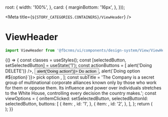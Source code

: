 
  root: {
    width: '100%',
  },
  card: {
    marginBottom: '16px',
  },
}));

<Meta title={`${STORY_CATEGORIES.CONTAINERS}/ViewHeader`} />

# ViewHeader

```js
import ViewHeader from '@fbcnms/ui/components/design-system/View/ViewHeader';
```

<Preview>
  <Story name="ViewHeader">
    {() => {
      const classes = useStyles();
      const [selectedButton, setSelectedButton] = useState('1');
      const actionButtons = [
        <IconButton
          icon={DeleteIcon}
          skin="gray"
          onClick={() => alert('Doing DELETE')}
        />,
        <Button
          variant="text"
          skin="gray"
          onClick={() => alert('Doing action!')}>
          Do action
        </Button>,
        <PopoverMenu
          options={[
            {
              key: '1',
              value: '1',
              label: 'option A',
            },
            {
              key: '2',
              value: '2',
              label: 'option B',
            },
          ]}
          skin="primary"
          onChange={option => alert(`Doing option #${option}`)}>
          pick option
        </PopoverMenu>,
      ];
      const subTitle =
        'The Company is a secret group of multinational corporate alliances known only by those who work for them or oppose them. Its influence and power over individuals stretches to the White House, controlling every decision the country makes.';
      const viewOptions = {
        onItemClicked: setSelectedButton,
        selectedButtonId: selectedButton,
        buttons: [
          {
            item: <ListAltIcon />,
            id: '1',
          },
          {
            item: <MapIcon />,
            id: '2',
          },
        ],
      };
      return (
        <div className={classes.root}>
          <ViewHeader
            title="The Company"
            subtitle={subTitle}
            actionButtons={actionButtons}
            viewOptions={viewOptions}
          />
        </div>
      );
    }}
  </Story>
</Preview>
